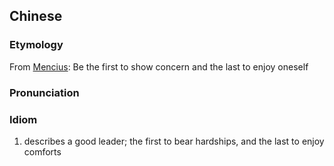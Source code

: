 {{also|先天下之忧而忧后天下之乐而乐}}
==Chinese==
{{zh-forms|s=先天下之忧而忧后天下之乐而乐|type=121111121111}}

===Etymology===
From [[w:Mencius|Mencius]]: Be the first to show concern and the last to enjoy oneself

===Pronunciation===
{{zh-pron
|m=xiān tiānxià zhī yōu ér yōu, hòu tiānxià zhī lè ér lè
|cat=id
}}

===Idiom===
{{zh-idiom}}

# describes a good leader; the first to bear hardships, and the last to enjoy comforts